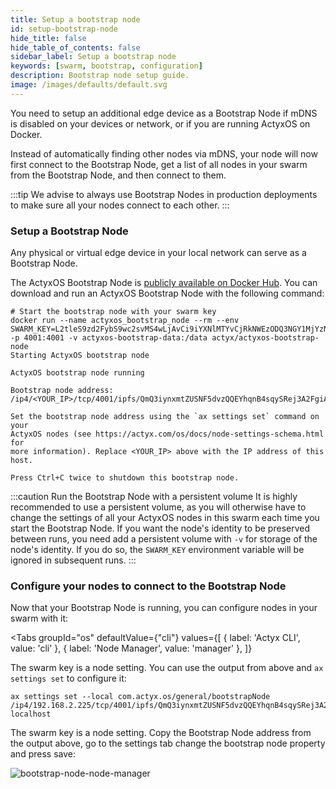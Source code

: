 ```yaml
---
title: Setup a bootstrap node
id: setup-bootstrap-node
hide_title: false
hide_table_of_contents: false
sidebar_label: Setup a bootstrap node
keywords: [swarm, bootstrap, configuration]
description: Bootstrap node setup guide.
image: /images/defaults/default.svg
---
```



You need to setup an additional edge device as a Bootstrap Node if mDNS is disabled on your devices or network, or if you are running ActyxOS on Docker.

Instead of automatically finding other nodes via mDNS, your node will now first connect to the Bootstrap Node, get a list of all nodes in your swarm from the Bootstrap Node, and then connect to them.

:::tip
We advise to always use Bootstrap Nodes in production deployments to make sure all your nodes connect to each other.
:::

### Setup a Bootstrap Node

Any physical or virtual edge device in your local network can serve as a Bootstrap Node.

The ActyxOS Bootstrap Node is [publicly available on Docker Hub](https://hub.docker.com/repository/docker/actyx/actyxos-bootstrap-node). You can download and run an ActyxOS Bootstrap Node with the following command:

```text
# Start the bootstrap node with your swarm key
docker run --name actyxos_bootstrap_node --rm --env SWARM_KEY=L2tleS9zd2FybS9wc2svMS4wLjAvCi9iYXNlMTYvCjRkNWEzODQ3NGY1MjYzNDc1MjY2NTY3NTMwNTM0NjRkNGUzNzUyNDQ3ODY1NjIzMzRhMzg3MDU4NjU2MTcxNGQ= -p 4001:4001 -v actyxos-bootstrap-data:/data actyx/actyxos-bootstrap-node
Starting ActyxOS bootstrap node

ActyxOS bootstrap node running

Bootstrap node address: /ip4/<YOUR_IP>/tcp/4001/ipfs/QmQ3iynxmtZUSNF5dvzQQEYhqnB4sqySRej3A2FgiAMBMH

Set the bootstrap node address using the `ax settings set` command on your
ActyxOS nodes (see https://actyx.com/os/docs/node-settings-schema.html for
more information). Replace <YOUR_IP> above with the IP address of this host.

Press Ctrl+C twice to shutdown this bootstrap node.
```

:::caution Run the Bootstrap Node with a persistent volume
It is highly recommended to use a persistent volume, as you will otherwise have to change the settings of all your ActyxOS nodes in this swarm each time you start the Bootstrap Node. If you want the node's identity to be preserved between runs, you need add a persistent volume with `-v` for storage of the node's identity. If you do so, the `SWARM_KEY` environment variable will be ignored in subsequent runs.
:::

### Configure your nodes to connect to the Bootstrap Node

Now that your Bootstrap Node is running, you can configure nodes in your swarm with it:

<Tabs
  groupId="os"
  defaultValue={"cli"}
  values={[
    { label: 'Actyx CLI', value: 'cli' },
    { label: 'Node Manager', value: 'manager' },
  ]}
>


<TabItem value="cli">


The swarm key is a node setting. You can use the output from above and `ax settings set` to configure it:

```text
ax settings set --local com.actyx.os/general/bootstrapNode /ip4/192.168.2.225/tcp/4001/ipfs/QmQ3iynxmtZUSNF5dvzQQEYhqnB4sqySRej3A2FgiAMBMH localhost
```

</TabItem>
<TabItem value="manager">


The swarm key is a node setting. Copy the Bootstrap Node address from the output above, go to the settings tab change the bootstrap node property and press save:

![bootstrap-node-node-manager](/images/how-to-guides/swarms/bootstrap-node-node-manager.png)

</TabItem>
</Tabs>


<!-- TODO write peer discovery
For more information on how nodes discover and connect to each other, please check out our conceptual guide on [peer discovery](../conceptual-guides/peer-discovery.mdx).
-->
